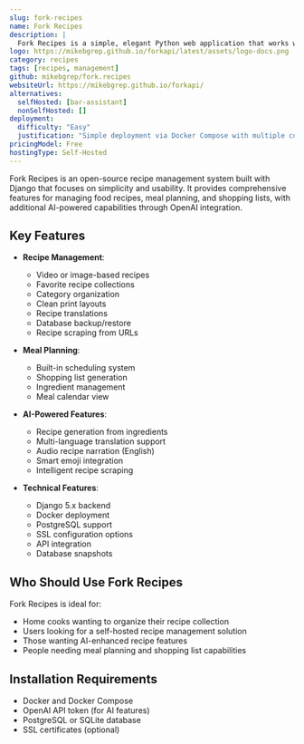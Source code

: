 ```yaml
---
slug: fork-recipes
name: Fork Recipes
description: |
  Fork Recipes is a simple, elegant Python web application that works with ForkAPI to provide management for food recipe collections, featuring recipe scraping, meal planning, shopping lists and AI-powered features.
logo: https://mikebgrep.github.io/forkapi/latest/assets/logo-docs.png
category: recipes
tags: [recipes, management]
github: mikebgrep/fork.recipes
websiteUrl: https://mikebgrep.github.io/forkapi/
alternatives:
  selfHosted: [bar-assistant]
  nonSelfHosted: []
deployment:
  difficulty: "Easy"
  justification: "Simple deployment via Docker Compose with multiple configuration options provided."
pricingModel: Free
hostingType: Self-Hosted
---
```


Fork Recipes is an open-source recipe management system built with Django that focuses on simplicity and usability. It provides comprehensive features for managing food recipes, meal planning, and shopping lists, with additional AI-powered capabilities through OpenAI integration.

## Key Features

- **Recipe Management**:

  - Video or image-based recipes
  - Favorite recipe collections
  - Category organization
  - Clean print layouts
  - Recipe translations
  - Database backup/restore
  - Recipe scraping from URLs

- **Meal Planning**:

  - Built-in scheduling system
  - Shopping list generation
  - Ingredient management
  - Meal calendar view

- **AI-Powered Features**:

  - Recipe generation from ingredients
  - Multi-language translation support
  - Audio recipe narration (English)
  - Smart emoji integration
  - Intelligent recipe scraping

- **Technical Features**:
  - Django 5.x backend
  - Docker deployment
  - PostgreSQL support
  - SSL configuration options
  - API integration
  - Database snapshots

## Who Should Use Fork Recipes

Fork Recipes is ideal for:

- Home cooks wanting to organize their recipe collection
- Users looking for a self-hosted recipe management solution
- Those wanting AI-enhanced recipe features
- People needing meal planning and shopping list capabilities

## Installation Requirements

- Docker and Docker Compose
- OpenAI API token (for AI features)
- PostgreSQL or SQLite database
- SSL certificates (optional)
